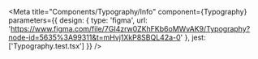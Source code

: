 
<Meta
  title="Components/Typography/Info"
  component={Typography}
  parameters={{
    design: {
      type: 'figma',
      url: 'https://www.figma.com/file/7GI4zrw0ZKhFKb6oMWvAK9/Typography?node-id=5635%3A99311&t=mHvj1XkP8SBQL42a-0'
    },
    jest: ['Typography.test.tsx']
  }}
/>

<Unstyled>
  <Stories />
</Unstyled>
